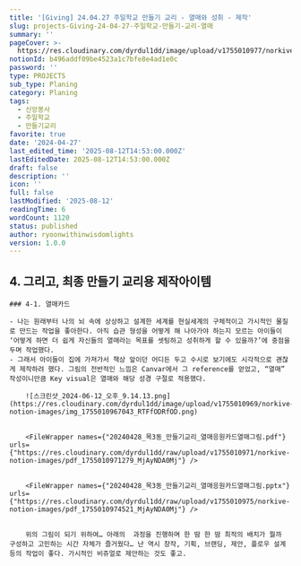 ```yaml
---
title: '[Giving] 24.04.27 주일학교 만들기 교리 - 열매와 성취 - 제작'
slug: projects-Giving-24-04-27-주일학교-만들기-교리-열매
summary: ''
pageCover: >-
  https://res.cloudinary.com/dyrdul1dd/image/upload/v1755010977/norkive-notion-images/img_1755010977088_RTFfODRfOD.png
notionId: b496addf09be4523a1c7bfe8e4ad1e0c
password: ''
type: PROJECTS
sub_type: Planing
category: Planing
tags:
  - 신앙봉사
  - 주일학교
  - 만들기교리
favorite: true
date: '2024-04-27'
last_edited_time: '2025-08-12T14:53:00.000Z'
lastEditedDate: 2025-08-12T14:53:00.000Z
draft: false
description: ''
icon: ''
full: false
lastModified: '2025-08-12'
readingTime: 6
wordCount: 1120
status: published
author: ryoonwithinwisdomlights
version: 1.0.0
---
```



## 4. 그리고, 최종 만들기 교리용 제작아이템


    ### 4-1. 열매카드

    - 나는 원래부터 나의 뇌 속에 상상하고 설계한 세계를 현실세계의 구체적이고 가시적인 물질로 만드는 작업을 좋아한다. 아직 습관 형성을 어떻게 해 나아가야 하는지 모르는 아이들이 ‘어떻게 하면 더 쉽게 자신들의 열매라는 목표를 셋팅하고 성취하게 할 수 있을까?’에 중점을 두며 작업했다.
    - 그래서 아이들이 집에 가져가서 책상 앞이던 어디든 두고 수시로 보기에도 시각적으로 괜찮게 제작하려 했다. 그림의 전반적인 느낌은 Canvar에서 그 reference를 얻었고, “열매” 작성이니만큼 Key visual은 열매와 해당 성경 구절로 적용했다.

        ![스크린샷_2024-06-12_오후_9.14.13.png](https://res.cloudinary.com/dyrdul1dd/image/upload/v1755010969/norkive-notion-images/img_1755010967043_RTFfODRfOD.png)


        <FileWrapper names={"20240428_목3동_만들기교리_열매응원카드열매그림.pdf"} urls={"https://res.cloudinary.com/dyrdul1dd/raw/upload/v1755010971/norkive-notion-images/pdf_1755010971279_MjAyNDA0Mj"} />


        <FileWrapper names={"20240428_목3동_만들기교리_열매응원카드열매그림.pptx"} urls={"https://res.cloudinary.com/dyrdul1dd/raw/upload/v1755010975/norkive-notion-images/pdf_1755010974521_MjAyNDA0Mj"} />


        위의 그림이 되기 위하여… 아래의  과정을 진행하며 한 땀 한 땀 최적의 배치가 뭘까 구성하고 고민하는 시간 자체가 즐거웠다… 난 역시 창작, 기획, 브랜딩, 제안, 플로우 설계등의 작업이 좋다. 가시적인 비쥬얼로 제안하는 것도 좋고.

